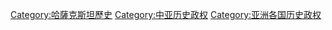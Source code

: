 [[Category:哈薩克斯坦歷史|Category:哈薩克斯坦歷史]]
[[Category:中亚历史政权|Category:中亚历史政权]]
[[Category:亚洲各国历史政权|Category:亚洲各国历史政权]]